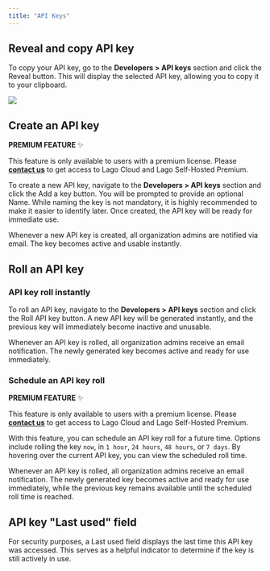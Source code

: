 ```yaml
---
title: "API Keys"
---
```


## Reveal and copy API key
To copy your API key, go to the **Developers > API keys** section and click the Reveal button. 
This will display the selected API key, allowing you to copy it to your clipboard.

<Frame caption="Reveal your API keys">
<img src="/guide/security/images/reveal-api-key.png" />
</Frame>

## Create an API key
<Info>

**PREMIUM FEATURE** ✨

This feature is only available to users with a premium license. Please
**[contact us](mailto:hello@getlago.com)** to get access to Lago Cloud and Lago
Self-Hosted Premium.

</Info>

To create a new API key, navigate to the **Developers > API keys** section and click the Add a key button.
You will be prompted to provide an optional Name. While naming the key is not mandatory, it is highly recommended to make it easier to identify later. Once created, the API key will be ready for immediate use.

Whenever a new API key is created, all organization admins are notified via email. The key becomes active and usable instantly.

## Roll an API key

### API key roll instantly
To roll an API key, navigate to the **Developers > API keys** section and click the Roll API key button. A new API key will be generated instantly, and the previous key will immediately become inactive and unusable.

Whenever an API key is rolled, all organization admins receive an email notification. The newly generated key becomes active and ready for use immediately.

### Schedule an API key roll
<Info>

**PREMIUM FEATURE** ✨

This feature is only available to users with a premium license. Please
**[contact us](mailto:hello@getlago.com)** to get access to Lago Cloud and Lago
Self-Hosted Premium.

</Info>

With this feature, you can schedule an API key roll for a future time. Options include rolling the key `now`, in `1 hour`, `24 hours`, `48 hours`, or `7 days`. By hovering over the current API key, you can view the scheduled roll time.

Whenever an API key is rolled, all organization admins receive an email notification. The newly generated key becomes active and ready for use immediately, while the previous key remains available until the scheduled roll time is reached.


## API key "Last used" field
For security purposes, a Last used field displays the last time this API key was accessed. This serves as a helpful indicator to determine if the key is still actively in use.